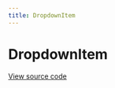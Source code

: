 ```yaml
---
title: DropdownItem
--- 
```


# DropdownItem

[View source code](https://github.com/Spendesk/grapes/tree/master/src/components/DropdownItem)